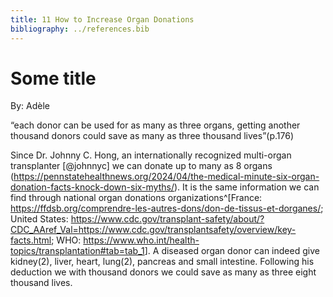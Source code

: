 ```yaml
---
title: 11 How to Increase Organ Donations
bibliography: ../references.bib
---
```


# Some title

::: author
By: Adèle
:::

::: highlight-quote
“each donor can be used for as many as three organs, getting another thousand donors could save as many as three thousand lives”(p.176)
:::

Since Dr. Johnny C. Hong, an internationally recognized multi-organ transplanter [@johnnyc] we can donate up to many as 8 organs (<https://pennstatehealthnews.org/2024/04/the-medical-minute-six-organ-donation-facts-knock-down-six-myths/>). It is the same information we can find through national organ donations organizations\^\[France: <https://ffdsb.org/comprendre-les-autres-dons/don-de-tissus-et-dorganes/>; United States: <https://www.cdc.gov/transplant-safety/about/?CDC_AAref_Val=https://www.cdc.gov/transplantsafety/overview/key-facts.html>; WHO: <https://www.who.int/health-topics/transplantation#tab=tab_1>\]. A diseased organ donor can indeed give kidney(2), liver, heart, lung(2), pancreas and small intestine. Following his deduction we with thousand donors we could save as many as three eight thousand lives.
